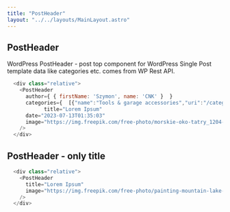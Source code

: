 ```yaml
---
title: "PostHeader"
layout: "../../layouts/MainLayout.astro"
---
```


## PostHeader

WordPress PostHeader - post top component for WordPress Single Post template data like categories etc. comes from WP Rest API.


<div class="component-preview">
  <div class="relative w-full">
    <PostHeader
      author={author}
      categories={categories}
      title="Lorem Ipsum"
      date={date}
      image="https://img.freepik.com/free-photo/morskie-oko-tatry_1204-510.jpg?w=1380&t=st=1706297574~exp=1706298174~hmac=5c93e7317e7dbe602d5dcd708c5b9708ffabcb5e8ab2b7f2790941975dfcefe4"
    />
  </div>
</div>

```js
  <div class="relative">
    <PostHeader
      author={ { firstName: 'Szymon', name: 'CNK' }  }
      categories={  [{"name":"Tools & garage accessories","uri":"/category/garage/tools-garage-accessories/"}, , {"name":"Lorem Ipsum","uri":"#"}] }
            title="Lorem Ipsum"
      date="2023-07-13T01:35:03"
      image="https://img.freepik.com/free-photo/morskie-oko-tatry_1204-510.jpg?w=1380&t=st=1706297574~exp=1706298174~hmac=5c93e7317e7dbe602d5dcd708c5b9708ffabcb5e8ab2b7f2790941975dfcefe4"
    />
  </div>
```


## PostHeader - only title

<div class="component-preview">
  <div class="relative w-full">
    <PostHeader
      title="Lorem Ipsum"
      image="https://img.freepik.com/free-photo/painting-mountain-lake-with-mountain-background_188544-9126.jpg?w=1380&t=st=1706297408~exp=1706298008~hmac=34fe549db6a665d24269d38a8ecdd7eb3f82cfea6346c8a4039ee3c03b62aad8"
    />
  </div>
</div>

```js
  <div class="relative">
    <PostHeader
      title="Lorem Ipsum"
      image="https://img.freepik.com/free-photo/painting-mountain-lake-with-mountain-background_188544-9126.jpg?w=1380&t=st=1706297408~exp=1706298008~hmac=34fe549db6a665d24269d38a8ecdd7eb3f82cfea6346c8a4039ee3c03b62aad8"
    />
  </div>
```
